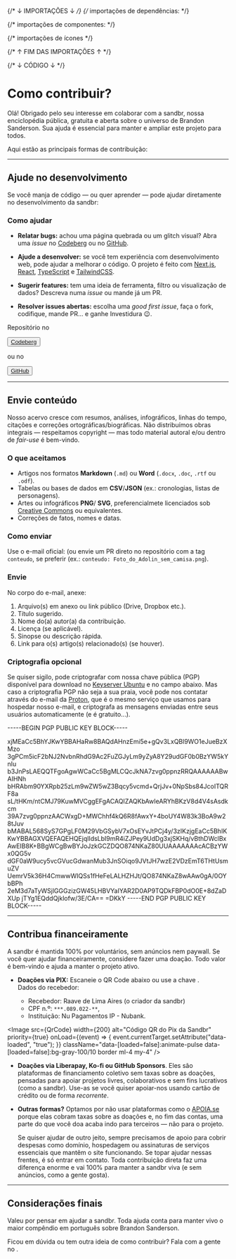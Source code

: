 {/* ↓ IMPORTAÇÕES ↓ */}
{/* importações de dependências: */}

{/* importações de componentes: */}

{/* importações de ícones */}


{/* ↑ FIM DAS IMPORTAÇÕES ↑ */}

{/* ↓ CÓDIGO ↓ */}

# Como contribuir?

Olá! Obrigado pelo seu interesse em colaborar com a <span className="font-averia">sandbr</span>, nossa enciclopédia pública, gratuita e aberta sobre o universo de Brandon Sanderson. Sua ajuda é essencial para manter e ampliar este projeto para todos.

Aqui estão as principais formas de contribuição:

---

## Ajude no desenvolvimento

Se você manja de código — ou quer aprender — pode ajudar diretamente no desenvolvimento da <span className="font-averia">sandbr</span>:

### Como ajudar

- **Relatar bugs:** achou uma página quebrada ou um glitch visual? Abra uma _issue_ no [Codeberg](https://codeberg.org/sandbr/sandbr/issues) ou no [GitHub](https://github.com/sand-br/sandbr/issues).

- **Ajude a desenvolver:** se você tem experiência com desenvolvimento web, pode ajudar a melhorar o código. O projeto é feito com [Next.js](https://nextjs.org/), [React](https://react.dev), [TypeScript](https://www.typescriptlang.org/) e [TailwindCSS](https://tailwindcss.com).

- **Sugerir features:** tem uma ideia de ferramenta, filtro ou visualização de dados? Descreva numa _issue_ ou mande já um PR.

- **Resolver issues abertas:** escolha uma _good first issue_, faça o fork, codifique, mande PR… e ganhe Investidura 😉.

<div className="mt-4 mb-2 flex gap-2 items-center">
  <p>Repositório no</p>
  <Button variant="outline" asChild>
    <a href="https://codeberg.org/sandbr/sandbr" target="_blank">
      <SiCodeberg />
      <span>Codeberg</span>
    </a>
  </Button>
  <p>ou no</p>
  <Button variant="outline" asChild>
    <a href="https://github.com/sandbr-org/sandbr" target="_blank">
      <SiGithub />
      <span>GitHub</span>
    </a>
  </Button>
</div>

---

## Envie conteúdo

Nosso acervo cresce com resumos, análises, infográficos, linhas do tempo, citações e correções ortográficas/biográficas. Não distribuímos obras integrais — respeitamos copyright — mas todo material autoral e/ou dentro de _fair-use_ é bem-vindo.

### O que aceitamos

- Artigos nos formatos **Markdown** (`.md`) ou **Word** (`.docx`, `.doc`, `.rtf` ou `.odf`).
- Tabelas ou bases de dados em **CSV**/**JSON** (ex.: cronologias, listas de personagens).
- Artes ou infográficos **PNG**/ **SVG**, preferencialmete licenciados sob [Creative Commons](https://br.creativecommons.net/licencas/) ou equivalentes.
- Correções de fatos, nomes e datas.

### Como enviar

Use o e-mail oficial: <Email email="conteudo@sandbr.org"/> (ou envie um PR direto no repositório com a tag `conteudo`, se preferir (ex.: `conteudo: Foto_do_Adolin_sem_camisa.png`).

### Envie
No corpo do e-mail, anexe:

1. Arquivo(s) em anexo ou link público (Drive, Dropbox etc.).
2. Título sugerido.
3. Nome do(a) autor(a) da contribuição.
4. Licença (se aplicável).
5. Sinopse ou descrição rápida.
6. Link para o(s) artigo(s) relacionado(s) (se houver).

### Criptografia opcional

Se quiser sigilo, pode criptografar com nossa chave pública (PGP) disponível para download no [Keyserver Ubuntu](https://keyserver.ubuntu.com/pks/lookup?search=acd5f1de15e2c02c764726dfd03bcef834a699f3&fingerprint=on&op=index) e no campo abaixo. Mas caso a criptografia PGP não seja a sua praia, você pode nos contatar através do e-mail da [Proton](https://proton.me), que é o mesmo serviço que usamos para hospedar nosso e-mail, e criptografa as mensagens enviadas entre seus usuários automaticamente (e é gratuito...).

<Field titulo="Chave pública da Sandbr (PGP)">
 -----BEGIN PGP PUBLIC KEY BLOCK-----

xjMEaCc5BhYJKwYBBAHaRw8BAQdAHnzEmi5e+gQv3LxQBl9WO1eJueBzXMzo
3gPCm5icF2bNJ2NvbnRhdG9Ac2FuZGJyLm9yZyA8Y29udGF0b0BzYW5kYnIu
b3JnPsLAEQQTFgoAgwWCaCc5BgMLCQcJkNA7zvg0ppnzRRQAAAAAABwAIHNh
bHRAbm90YXRpb25zLm9wZW5wZ3Bqcy5vcmd+QrjJv+0NpSbs84JcoITQRF8a
sL/tHKm/ntCMJ79KuwMVCggEFgACAQIZAQKbAwIeARYhBKzV8d4V4sAsdkcm
39A7zvg0ppnzAACWxgD+MWChhf4kQ6R8fAwxY+4boUY4W83k3BoA9w28tJuv
bMABAL568SyS7GPgLF0M29VbGSybV7xOsEYvJtPCj4y/3zIKzjgEaCc5BhIK
KwYBBAGXVQEFAQEHQEjqlIdsLbI9mR4iZJPey9UdDg3xjSKHq/vBthDWclBx
AwEIB8K+BBgWCgBwBYJoJzkGCZDQO874NKaZ80UUAAAAAAAcACBzYWx0QG5v
dGF0aW9ucy5vcGVucGdwanMub3JnSOiqo9JVtJH7wzE2VDzEmT6THtUsmuZV
UemrV5k36H4CmwwWIQSs1fHeFeLALHZHJt/QO874NKaZ8wAAw0gA/0OYbBPh
2eM3d7aTyWSjlGGGzizGW45LHBVYaIYAR2D0AP9TQDkFBP0dO0E+8dZaDXUp
jTYg1EQddQjklofw/3E/CA==
=DKkY
-----END PGP PUBLIC KEY BLOCK-----

</Field>

---

## Contribua financeiramente

A <span className="font-averia">sandbr</span> é mantida 100% por voluntários, sem anúncios nem paywall.
Se você quer ajudar financeiramente, considere fazer uma doação. Todo valor é bem-vindo e ajuda a manter o projeto ativo.

- **Doações via PIX:** Escaneie o QR Code abaixo ou use a chave <Copyable text="pix@sandbr.org" />.  
  Dados do recebedor: 
  - Recebedor: Raave de Lima Aires (o criador da <span className="font-averia">sandbr</span>)
  - CPF n.º: `***.089.022-**`, 
  - Instituição: Nu Pagamentos IP - Nubank.

<Image
  src={QrCode}
  width={200}
  alt="Código QR do Pix da Sandbr"
  priority={true}
  onLoad={(event) => {
    event.currentTarget.setAttribute("data-loaded", "true");
  }}
  className="data-[loaded=false]:animate-pulse data-[loaded=false]:bg-gray-100/10 border ml-4 my-4"
/>

- **Doações via Liberapay, Ko-fi ou GitHub Sponsors**. Eles são plataformas de financiamento coletivo sem taxas sobre as doações, pensadas para apoiar projetos livres, colaborativos e sem fins lucrativos (como a <span className="font-averia">sandbr</span>). Use-as se você quiser apoiar-nos usando cartão de crédito ou de forma *recorrente*.

  <Donates />

- **Outras formas?** Optamos por não usar plataformas como o [APOIA.se](https://apoia.se/) porque elas cobram taxas sobre as doações e, no fim das contas, uma parte do que você doa acaba indo para terceiros — não para o projeto.

  Se quiser ajudar de outro jeito, sempre precisamos de apoio para cobrir despesas como domínio, hospedagem ou assinaturas de serviços essenciais que mantêm o site funcionando. Se topar ajudar nessas frentes, é só entrar em contato. Toda contribuição direta faz uma diferença enorme e vai 100% para manter a <span className="font-averia">sandbr</span> viva (e sem anúncios, como a gente gosta).

---

## Considerações finais

Valeu por pensar em ajudar a <span className="font-averia">sandbr</span>. Toda ajuda conta para manter vivo o maior compêndio em português sobre Brandon Sanderson.

Ficou em dúvida ou tem outra ideia de como contribuir? Fala com a gente no <Email email="contato@sandbr.org"/>.
